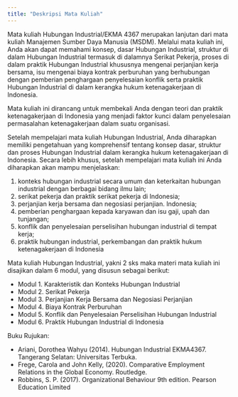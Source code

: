 ```yaml
---
title: "Deskripsi Mata Kuliah"
---
```


Mata kuliah Hubungan Industrial/EKMA 4367 merupakan lanjutan dari mata kuliah Manajemen Sumber Daya Manusia (MSDM). Melalui mata kuliah ini, Anda akan dapat memahami konsep, dasar Hubungan Industrial, struktur di dalam Hubungan Industrial termasuk di dalamnya Serikat Pekerja, proses di dalam praktik Hubungan Industrial khususnya mengenai perjanjian kerja bersama, isu mengenai biaya kontrak perburuhan yang berhubungan dengan pemberian penghargaan penyelesaian konflik serta praktik Hubungan Industrial di dalam kerangka hukum ketenagakerjaan di Indonesia. 

Mata kuliah ini dirancang untuk membekali Anda dengan teori dan praktik ketenagakerjaan di Indonesia yang menjadi faktor kunci dalam penyelesaian permasalahan ketenagakerjaan dalam suatu organisasi.

Setelah mempelajari mata kuliah Hubungan Industrial, Anda diharapkan memiliki pengetahuan yang komprehensif tentang konsep dasar, struktur dan proses Hubungan Industrial dalam kerangka hukum ketenagakerjaan di Indonesia. Secara lebih khusus, setelah mempelajari mata kuliah ini Anda diharapkan akan mampu menjelaskan: 

1. konteks hubungan industrial secara umum dan keterkaitan hubungan industrial dengan berbagai bidang ilmu lain;  
2. serikat pekerja dan praktik serikat pekerja di Indonesia; 
3. perjanjian kerja bersama dan negosiasi perjanjian. Indonesia; 
4. pemberian penghargaan kepada karyawan dan isu gaji, upah dan tunjangan; 
5. konflik dan penyelesaian perselisihan hubungan industrial di tempat kerja; 
6. praktik hubungan industrial, perkembangan dan praktik hukum ketenagakerjaan di Indonesia

Mata kuliah Hubungan Industrial, yakni 2 sks maka materi mata kuliah ini disajikan 
dalam 6 modul, yang disusun sebagai berikut:

- Modul 1.  Karakteristik dan Konteks Hubungan Industrial  
- Modul 2.  Serikat Pekerja 
- Modul 3.  Perjanjian Kerja Bersama dan Negosiasi Perjanjian 
- Modul 4.  Biaya Kontrak Perburuhan 
- Modul 5.  Konflik dan Penyelesaian Perselisihan Hubungan Industrial 
- Modul 6.  Praktik Hubungan Industrial di Indonesia 

Buku Rujukan:

* Ariani, Dorothea Wahyu (2014). Hubungan Industrial EKMA4367. Tangerang Selatan: Universitas Terbuka.
* Frege, Carola and John Kelly, (2020). Comparative Employment Relations in the Global Economy. Routledge.
* Robbins, S. P. (2017). Organizational Behaviour 9th edition. Pearson Education Limited